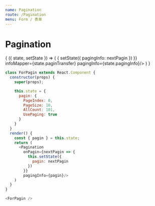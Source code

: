 ```yaml
---
name: Pagination
route: /Pagination
menu: Form / 表单
---
```



# Pagination

<PropsTable of={Pagination} />

<Playground>
  <State initial={{
    pagingInfo: {
      active: true,
      total: 1000,
      pIdx: 0,
      pSize: 10
    },
    paginTransfer: {
      active: 'active',
      total: 'total',
      pIdx: 'pIdx',
      pSize: 'pSize'
    }
  }}>
    {
      ({ state, setState }) => (
        <Pagination
          onPagin={nextPagin => {
            setState({
              pagingInfo: nextPagin
            })
          }}
          infoMapper={state.paginTransfer}
          pagingInfo={state.pagingInfo}/>
      )
    }
  </State>
</Playground>

```js
class ForPagin extends React.Component {
  constructor(props) {
    super(props);

    this.state = {
      pagin: {
        PageIndex: 0,
        PageSize: 10,
        AllCount: 101,
        UsePaging: true
      }
    }
  }
  render() {
    const { pagin } = this.state;
    return (
      <Pagination
        onPagin={nextPagin => {
          this.setState({
            pagin: nextPagin
          })
        }}
        pagingInfo={pagin}/>
    )
  }
}

<ForPagin />
```